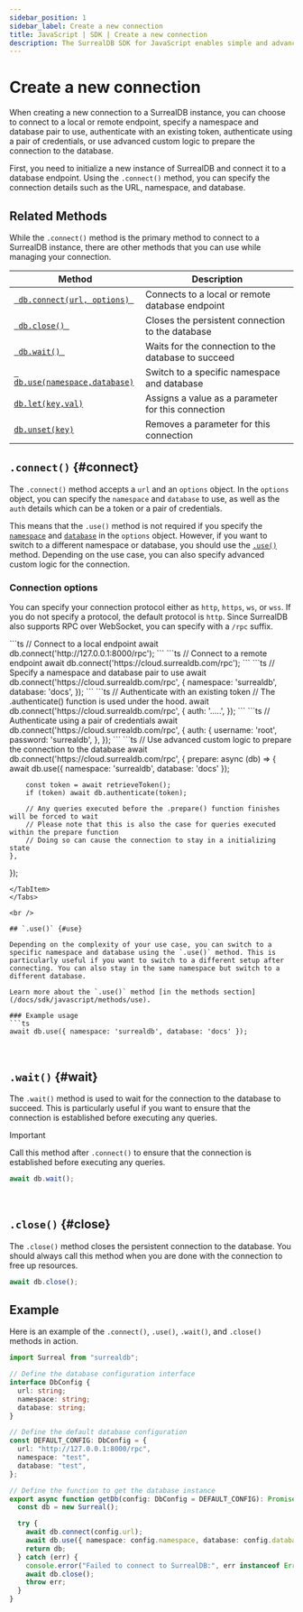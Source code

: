 ```yaml
---
sidebar_position: 1
sidebar_label: Create a new connection
title: JavaScript | SDK | Create a new connection
description: The SurrealDB SDK for JavaScript enables simple and advanced querying of a remote or embedded database.
---
```



# Create a new connection

When creating a new connection to a SurrealDB instance, you can choose to connect to a local or remote endpoint, specify a namespace and database pair to use, authenticate with an existing token, authenticate using a pair of credentials, or use advanced custom logic to prepare the connection to the database.

First, you need to initialize a new instance of SurrealDB and connect it to a database endpoint. Using the `.connect()` method, you can specify the connection details such as the URL, namespace, and database. 


## Related Methods

While the `.connect()` method is the primary method to connect to a SurrealDB instance, there are other methods that you can use while managing your connection.

<table>
	<thead>
		<tr>
			<th scope="col">Method</th>
			<th scope="col">Description</th>
		</tr>
	</thead>
	<tbody>
		<tr>
			<td scope="row" data-label="Method"><a href="/docs/sdk/javascript/methods/connect"> <code> db.connect(url, options) </code></a></td>
			<td scope="row" data-label="Description">Connects to a local or remote database endpoint</td>
		</tr>
        <tr>
            <td scope="row" data-label="Method"><a href="/docs/sdk/javascript/core/create-a-new-connection#close"> <code> db.close() </code></a></td>
            <td scope="row" data-label="Description">Closes the persistent connection to the database</td>
        </tr>
        <tr>
            <td scope="row" data-label="Method"><a href="/docs/sdk/javascript/core/create-a-new-connection#wait"> <code> db.wait() </code></a></td>
			<td scope="row" data-label="Description">Waits for the connection to the database to succeed</td>
		</tr>
		<tr>
			<td scope="row" data-label="Method"><a href="/docs/sdk/javascript/methods/use"> <code> db.use(namespace,database)</code></a></td>
			<td scope="row" data-label="Description">Switch to a specific namespace and database</td>
		</tr>
		<tr>
            <td scope="row" data-label="Method"><a href="/docs/sdk/javascript/methods/let"> <code>db.let(key,val)</code></a></td>
            <td scope="row" data-label="Description">Assigns a value as a parameter for this connection</td>
        </tr>
        <tr>
            <td scope="row" data-label="Method"><a href="/docs/sdk/javascript/methods/unset"> <code>db.unset(key)</code></a></td>
            <td scope="row" data-label="Description">Removes a parameter for this connection</td>
        </tr>
	</tbody>
</table>

## `.connect()` {#connect}

The `.connect()` method accepts a `url` and an `options` object. In the `options` object, you can specify the `namespace` and `database` to use, as well as the `auth` details which can be a token or a pair of credentials. 

This means that the `.use()` method is not required if you specify the [`namespace`](/docs/surrealdb/introduction/concepts/namespace) and [`database`](/docs/surrealdb/introduction/concepts/database) in the `options` object.  However, if you want to switch to a different namespace or database, you should use the [`.use()`](/docs/sdk/javascript/methods/use) method. Depending on the use case, you can also specify advanced custom logic for the connection.

### Connection options

You can specify your connection protocol either as `http`, `https`, `ws`, or `wss`. If you do not specify a protocol, the default protocol is `http`. Since SurrealDB also supports RPC over WebSocket, you can specify with a `/rpc` suffix. 

<Tabs groupId="JS/TS">
  <TabItem value="TS" label="Local endpoint" default>
  ```ts
  // Connect to a local endpoint
await db.connect('http://127.0.0.1:8000/rpc');
```
  </TabItem>
  <TabItem value="JS" label="Remote endpoint">
  ```ts
  // Connect to a remote endpoint
await db.connect('https://cloud.surrealdb.com/rpc');
```
</TabItem>
<TabItem value="JS" label="Namespace and database">
```ts
// Specify a namespace and database pair to use
await db.connect('https://cloud.surrealdb.com/rpc', {
	namespace: 'surrealdb',
	database: 'docs',
});
```
</TabItem>
<TabItem value="JS" label="Token">
```ts
// Authenticate with an existing token
// The .authenticate() function is used under the hood.
await db.connect('https://cloud.surrealdb.com/rpc', {
	auth: '.....',
});
```
</TabItem>
<TabItem value="JS" label="Credentials">
```ts
// Authenticate using a pair of credentials
await db.connect('https://cloud.surrealdb.com/rpc', {
	auth: {
		username: 'root',
		password: 'surrealdb',
	},
});
```
</TabItem>
<TabItem value="JS" label="Custom logic">
```ts
// Use advanced custom logic to prepare the connection to the database
await db.connect('https://cloud.surrealdb.com/rpc', {
	prepare: async (db) => {
		await db.use({ namespace: 'surrealdb', database: 'docs' });

		const token = await retrieveToken();
		if (token) await db.authenticate(token);

		// Any queries executed before the .prepare() function finishes will be forced to wait
		// Please note that this is also the case for queries executed within the prepare function
		// Doing so can cause the connection to stay in a initializing state
	},
});
```
</TabItem>
</Tabs>

<br />

## `.use()` {#use}

Depending on the complexity of your use case, you can switch to a specific namespace and database using the `.use()` method. This is particularly useful if you want to switch to a different setup after connecting. You can also stay in the same namespace but switch to a different database. 

Learn more about the `.use()` method [in the methods section](/docs/sdk/javascript/methods/use).

### Example usage
```ts
await db.use({ namespace: 'surrealdb', database: 'docs' });
```

<br />

## `.wait()` {#wait}

The `.wait()` method is used to wait for the connection to the database to succeed. This is particularly useful if you want to ensure that the connection is established before executing any queries.

> [!IMPORTANT]
>Call this method after `.connect()` to ensure that the connection is established before executing any queries.
```ts
await db.wait();
```

<br />

## `.close()` {#close}

The `.close()` method closes the persistent connection to the database. You should always call this method when you are done with the connection to free up resources.

```ts
await db.close();
```


## Example

Here is an example of the `.connect()`, `.use()`, `.wait()`, and `.close()` methods in action.

```ts title="Example"
import Surreal from "surrealdb";

// Define the database configuration interface
interface DbConfig {
  url: string;
  namespace: string;
  database: string;
}

// Define the default database configuration
const DEFAULT_CONFIG: DbConfig = {
  url: "http://127.0.0.1:8000/rpc",
  namespace: "test",
  database: "test",
};

// Define the function to get the database instance
export async function getDb(config: DbConfig = DEFAULT_CONFIG): Promise<Surreal> {
  const db = new Surreal();

  try {
    await db.connect(config.url);
    await db.use({ namespace: config.namespace, database: config.database });
    return db;
  } catch (err) {
    console.error("Failed to connect to SurrealDB:", err instanceof Error ? err.message : String(err));
    await db.close();
    throw err;
  }
}
```
